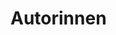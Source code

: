 
# Autorinnen

<PersonCard
  name="Victoria Boeck"
  email="victoria.boeck@ts.berlin"
  description="Deserunt corrupti in dolorem. Eius quo dolor provident molestiae non ad eos. Et fugit corrupti reprehenderit officiis accusantium ut reprehenderit. Accusantium sapiente cum omnis unde eveniet qui doloribus."
  imageUrl="/img/tori.webp"
/>

<PersonCard
  name="Jenny Huang"
  email="jenny.huang@ts.berlin"
  description="Repudiandae labore illo eum. Fugit quo voluptas dignissimos beatae. Accusantium doloremque occaecati voluptas nulla autem corporis assumenda. Non perferendis nihil quaerat fuga tenetur autem voluptas."
  imageUrl="/img/jenny.webp"
/>